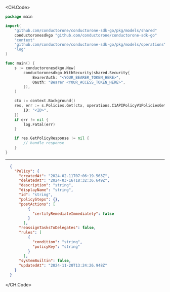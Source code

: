 
<CH.Code>
```go Get.go
package main

import(
	"github.com/conductorone/conductorone-sdk-go/pkg/models/shared"
	conductoronesdkgo "github.com/conductorone/conductorone-sdk-go"
	"context"
	"github.com/conductorone/conductorone-sdk-go/pkg/models/operations"
	"log"
)

func main() {
    s := conductoronesdkgo.New(
        conductoronesdkgo.WithSecurity(shared.Security{
            BearerAuth: "<YOUR_BEARER_TOKEN_HERE>",
            Oauth: "Bearer <YOUR_ACCESS_TOKEN_HERE>",
        }),
    )

    ctx := context.Background()
    res, err := s.Policies.Get(ctx, operations.C1APIPolicyV1PoliciesGetRequest{
        ID: "<ID>",
    })
    if err != nil {
        log.Fatal(err)
    }

    if res.GetPolicyResponse != nil {
        // handle response
    }
}
```
---

```json Example Response
  {
    "Policy": {
      "createdAt": "2024-02-11T07:06:19.563Z",
      "deletedAt": "2024-03-16T18:32:36.649Z",
      "description": "string",
      "displayName": "string",
      "id": "string",
      "policySteps": {},
      "postActions": [
          {
            "certifyRemediateImmediately": false
          }
        ],
      "reassignTasksToDelegates": false,
      "rules": [
          {
            "condition": "string",
            "policyKey": "string"
          }
        ],
      "systemBuiltin": false,
      "updatedAt": "2024-11-20T13:24:26.948Z"
    }
  }
```
</CH.Code>

